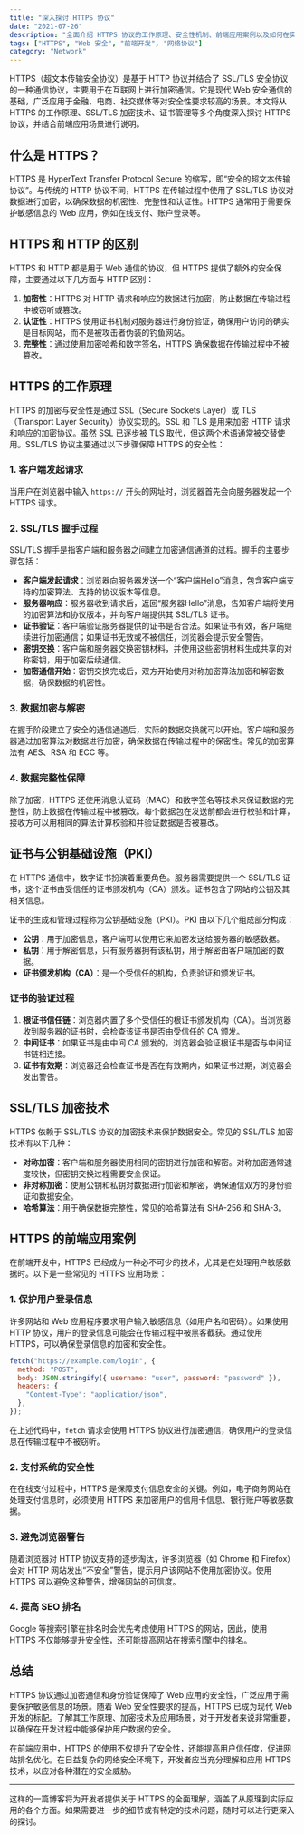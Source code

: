 ```yaml
---
title: "深入探讨 HTTPS 协议"
date: "2021-07-26"
description: "全面介绍 HTTPS 协议的工作原理、安全性机制、前端应用案例以及如何在实际开发中实现。"
tags: ["HTTPS", "Web 安全", "前端开发", "网络协议"]
category: "Network"
---
```


HTTPS（超文本传输安全协议）是基于 HTTP 协议并结合了 SSL/TLS 安全协议的一种通信协议，主要用于在互联网上进行加密通信。它是现代 Web 安全通信的基础，广泛应用于金融、电商、社交媒体等对安全性要求较高的场景。本文将从 HTTPS 的工作原理、SSL/TLS 加密技术、证书管理等多个角度深入探讨 HTTPS 协议，并结合前端应用场景进行说明。

## 什么是 HTTPS？

HTTPS 是 HyperText Transfer Protocol Secure 的缩写，即“安全的超文本传输协议”。与传统的 HTTP 协议不同，HTTPS 在传输过程中使用了 SSL/TLS 协议对数据进行加密，以确保数据的机密性、完整性和认证性。HTTPS 通常用于需要保护敏感信息的 Web 应用，例如在线支付、账户登录等。

## HTTPS 和 HTTP 的区别

HTTPS 和 HTTP 都是用于 Web 通信的协议，但 HTTPS 提供了额外的安全保障，主要通过以下几方面与 HTTP 区别：

1. **加密性**：HTTPS 对 HTTP 请求和响应的数据进行加密，防止数据在传输过程中被窃听或篡改。
2. **认证性**：HTTPS 使用证书机制对服务器进行身份验证，确保用户访问的确实是目标网站，而不是被攻击者伪装的钓鱼网站。
3. **完整性**：通过使用加密哈希和数字签名，HTTPS 确保数据在传输过程中不被篡改。

## HTTPS 的工作原理

HTTPS 的加密与安全性是通过 SSL（Secure Sockets Layer）或 TLS（Transport Layer Security）协议实现的。SSL 和 TLS 是用来加密 HTTP 请求和响应的加密协议。虽然 SSL 已逐步被 TLS 取代，但这两个术语通常被交替使用。SSL/TLS 协议主要通过以下步骤保障 HTTPS 的安全性：

### 1. **客户端发起请求**

当用户在浏览器中输入 `https://` 开头的网址时，浏览器首先会向服务器发起一个 HTTPS 请求。

### 2. **SSL/TLS 握手过程**

SSL/TLS 握手是指客户端和服务器之间建立加密通信通道的过程。握手的主要步骤包括：

- **客户端发起请求**：浏览器向服务器发送一个“客户端Hello”消息，包含客户端支持的加密算法、支持的协议版本等信息。
- **服务器响应**：服务器收到请求后，返回“服务器Hello”消息，告知客户端将使用的加密算法和协议版本，并向客户端提供其 SSL/TLS 证书。
- **证书验证**：客户端验证服务器提供的证书是否合法。如果证书有效，客户端继续进行加密通信；如果证书无效或不被信任，浏览器会提示安全警告。
- **密钥交换**：客户端和服务器交换密钥材料，并使用这些密钥材料生成共享的对称密钥，用于加密后续通信。
- **加密通信开始**：密钥交换完成后，双方开始使用对称加密算法加密和解密数据，确保数据的机密性。

### 3. **数据加密与解密**

在握手阶段建立了安全的通信通道后，实际的数据交换就可以开始。客户端和服务器通过加密算法对数据进行加密，确保数据在传输过程中的保密性。常见的加密算法有 AES、RSA 和 ECC 等。

### 4. **数据完整性保障**

除了加密，HTTPS 还使用消息认证码（MAC）和数字签名等技术来保证数据的完整性，防止数据在传输过程中被篡改。每个数据包在发送前都会进行校验和计算，接收方可以用相同的算法计算校验和并验证数据是否被篡改。

## 证书与公钥基础设施（PKI）

在 HTTPS 通信中，数字证书扮演着重要角色。服务器需要提供一个 SSL/TLS 证书，这个证书由受信任的证书颁发机构（CA）颁发。证书包含了网站的公钥及其相关信息。

证书的生成和管理过程称为公钥基础设施（PKI）。PKI 由以下几个组成部分构成：

- **公钥**：用于加密信息，客户端可以使用它来加密发送给服务器的敏感数据。
- **私钥**：用于解密信息，只有服务器拥有该私钥，用于解密由客户端加密的数据。
- **证书颁发机构（CA）**：是一个受信任的机构，负责验证和颁发证书。

### 证书的验证过程

1. **根证书信任链**：浏览器内置了多个受信任的根证书颁发机构（CA）。当浏览器收到服务器的证书时，会检查该证书是否由受信任的 CA 颁发。
2. **中间证书**：如果证书是由中间 CA 颁发的，浏览器会验证根证书是否与中间证书链相连接。
3. **证书有效期**：浏览器还会检查证书是否在有效期内，如果证书过期，浏览器会发出警告。

## SSL/TLS 加密技术

HTTPS 依赖于 SSL/TLS 协议的加密技术来保护数据安全。常见的 SSL/TLS 加密技术有以下几种：

- **对称加密**：客户端和服务器使用相同的密钥进行加密和解密。对称加密通常速度较快，但密钥交换过程需要安全保证。
- **非对称加密**：使用公钥和私钥对数据进行加密和解密，确保通信双方的身份验证和数据安全。
- **哈希算法**：用于确保数据完整性，常见的哈希算法有 SHA-256 和 SHA-3。

## HTTPS 的前端应用案例

在前端开发中，HTTPS 已经成为一种必不可少的技术，尤其是在处理用户敏感数据时。以下是一些常见的 HTTPS 应用场景：

### 1. **保护用户登录信息**

许多网站和 Web 应用程序要求用户输入敏感信息（如用户名和密码）。如果使用 HTTP 协议，用户的登录信息可能会在传输过程中被黑客截获。通过使用 HTTPS，可以确保登录信息的加密和安全性。

```javascript
fetch("https://example.com/login", {
  method: "POST",
  body: JSON.stringify({ username: "user", password: "password" }),
  headers: {
    "Content-Type": "application/json",
  },
});
```

在上述代码中，`fetch` 请求会使用 HTTPS 协议进行加密通信，确保用户的登录信息在传输过程中不被窃听。

### 2. **支付系统的安全性**

在在线支付过程中，HTTPS 是保障支付信息安全的关键。例如，电子商务网站在处理支付信息时，必须使用 HTTPS 来加密用户的信用卡信息、银行账户等敏感数据。

### 3. **避免浏览器警告**

随着浏览器对 HTTP 协议支持的逐步淘汰，许多浏览器（如 Chrome 和 Firefox）会对 HTTP 网站发出“不安全”警告，提示用户该网站不使用加密协议。使用 HTTPS 可以避免这种警告，增强网站的可信度。

### 4. **提高 SEO 排名**

Google 等搜索引擎在排名时会优先考虑使用 HTTPS 的网站，因此，使用 HTTPS 不仅能够提升安全性，还可能提高网站在搜索引擎中的排名。

## 总结

HTTPS 协议通过加密通信和身份验证保障了 Web 应用的安全性，广泛应用于需要保护敏感信息的场景。随着 Web 安全性要求的提高，HTTPS 已成为现代 Web 开发的标配。了解其工作原理、加密技术及应用场景，对于开发者来说非常重要，以确保在开发过程中能够保护用户数据的安全。

在前端应用中，HTTPS 的使用不仅提升了安全性，还能提高用户信任度，促进网站排名优化。在日益复杂的网络安全环境下，开发者应当充分理解和应用 HTTPS 技术，以应对各种潜在的安全威胁。

---

这样的一篇博客将为开发者提供关于 HTTPS 的全面理解，涵盖了从原理到实际应用的各个方面。如果需要进一步的细节或有特定的技术问题，随时可以进行更深入的探讨。